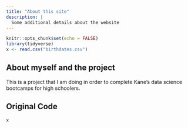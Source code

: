 ```yaml
---
title: "About this site"
description: |
  Some additional details about the website
---
```


```r
knitr::opts_chunk$set(echo = FALSE)
library(tidyverse)
x <- read.csv("birthdates.csv")

```
## About myself and the project
This is a project that I am doing in order to complete Kane's data science bootcamps for high schoolers.


## Original Code
```r

x
```

